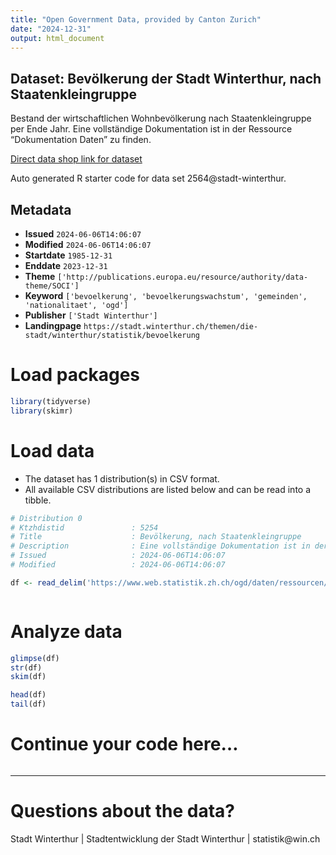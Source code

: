 ```yaml
---
title: "Open Government Data, provided by Canton Zurich"
date: "2024-12-31"
output: html_document
---
```


## Dataset: Bevölkerung der Stadt Winterthur, nach Staatenkleingruppe

Bestand der wirtschaftlichen Wohnbevölkerung nach Staatenkleingruppe per Ende Jahr. Eine vollständige Dokumentation ist in der Ressource "Dokumentation Daten" zu finden.

[Direct data shop link for dataset](https://www.zh.ch/de/politik-staat/statistik-daten/datenkatalog.html#/datasets/2564@stadt-winterthur)

Auto generated R starter code for data set 2564@stadt-winterthur.

## Metadata

- **Issued** `2024-06-06T14:06:07`
- **Modified** `2024-06-06T14:06:07`
- **Startdate** `1985-12-31`
- **Enddate** `2023-12-31`
- **Theme** `['http://publications.europa.eu/resource/authority/data-theme/SOCI']`
- **Keyword** `['bevoelkerung', 'bevoelkerungswachstum', 'gemeinden', 'nationalitaet', 'ogd']`
- **Publisher** `['Stadt Winterthur']`
- **Landingpage** `https://stadt.winterthur.ch/themen/die-stadt/winterthur/statistik/bevoelkerung`


# Load packages

```r

library(tidyverse)
library(skimr)

```

# Load data

-   The dataset has 1 distribution(s) in CSV format.
-   All available CSV distributions are listed below and can be read into a tibble.

```r

# Distribution 0
# Ktzhdistid               : 5254
# Title                    : Bevölkerung, nach Staatenkleingruppe
# Description              : Eine vollständige Dokumentation ist in der Ressource "Dokumentation Daten" zu finden.
# Issued                   : 2024-06-06T14:06:07
# Modified                 : 2024-06-06T14:06:07

df <- read_delim('https://www.web.statistik.zh.ch/ogd/daten/ressourcen/KTZH_00002564_00005254.csv')



```

# Analyze data

```r

glimpse(df)
str(df)
skim(df)

head(df)
tail(df)

```

# Continue your code here...

```r

```

------------------------------------------------------------------------

# Questions about the data?

Stadt Winterthur | Stadtentwicklung der Stadt Winterthur | statistik@win.ch

